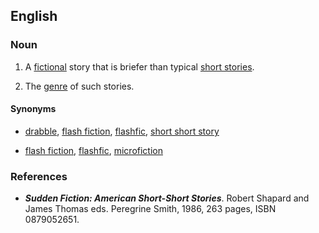 ==English==

===Noun===
{{en-noun|head=[[sudden]] [[fiction]]}}

# {{lb|en|countable}} A [[fictional]] story that is briefer than typical [[short story|short stories]].
# {{lb|en|uncountable}} The [[genre]] of such stories.

====Synonyms====
* {{sense|individual story}} [[drabble]], [[flash fiction]], [[flashfic]], [[short short story]]
* {{sense|genre}} [[flash fiction]], [[flashfic]], [[microfiction]]

===References===
* '''''Sudden Fiction: American Short-Short Stories'''''. Robert Shapard and James Thomas eds. Peregrine Smith, 1986, 263 pages, ISBN 0879052651.